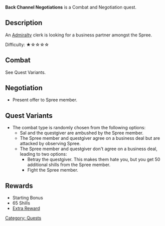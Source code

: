 '''Back Channel Negotiations''' is a Combat and Negotiation quest.

==Description==
An [[Admiralty]] clerk is looking for a business partner amongst the Spree.

Difficulty: ★☆☆☆☆

==Combat==
See Quest Variants.

==Negotiation==
* Present offer to Spree member.

==Quest Variants==
* The combat type is randomly chosen from the following options:
** Sal and the questgiver are ambushed by the Spree member.
** The Spree member and questgiver agree on a business deal but are attacked by observing Spree.
** The Spree member and questgiver don't agree on a business deal, leading to two options:
*** Betray the questgiver. This makes them hate you, but you get 50 additional shills from the Spree member.
*** Fight the Spree member.

== Rewards ==

* Starting Bonus
* 65 Shills
*[[Quests|Extra Reward]]

[[Category: Quests]]